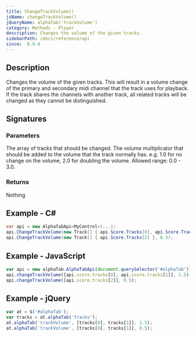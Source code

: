 ```yaml
---
title: ChangeTrackVolume()
jsName: changeTrackVolume()
jQueryName: alphaTab('trackVolume')
category: Methods - Player
description: Changes the volume of the given tracks.
sidebarPath: /docs/reference/api
since:  0.9.4
---
```



## Description
Changes the volume of the given tracks. This will result in a volume change of the primary and secondary midi channel that the track uses for playback. 
If the track shares the channels with another track, all related tracks will be changed as they cannot be distinguished.

## Signatures

<TypeTable>
    <TypeRow type="net" name="void ChangeTrackVolume(Track[] tracks, float volume)" />
    <TypeRow type="js" name="function changeTrackVolume(tracks, volume)" />
    <TypeRow type="jquery" name="alphaTab('trackVolume', tracks, volume)" />
</TypeTable>

### Parameters

<ParameterTable>
    <ParameterRow platform="all" name="tracks" type="AlphaTab.Model.Tracks[]">
        The array of tracks that should be changed.
    </ParameterRow>
    <ParameterRow platform="all" name="volume" type="float">
        The volume multiplicator that should be added to the volume that the track normally has. e.g. 1.0 for no change on the volume,
        2.0 for doubling the volume. Allowed range: 0.0 - 3.0.
    </ParameterRow>
</ParameterTable>

### Returns
Nothing

## Example - C#

```csharp
var api = new AlphaTabApi<MyControl>(...);
api.ChangeTrackVolume(new Track[] { api.Score.Tracks[0], api.Score.Tracks[1] }, 1.5);
api.ChangeTrackVolume(new Track[] { api.Score.Tracks[2] }, 0.5);
```


## Example - JavaScript

```js
var api = new alphaTab.AlphaTabApi(document.querySelector('#alphaTab'));
api.changeTrackVolume([api.score.tracks[0], api.score.tracks[1]], 1.5);
api.changeTrackVolume([api.score.tracks[2]], 0.5);
```


## Example - jQuery

```js
var at = $('#alphaTab');
var tracks = at.alphaTab('tracks');
at.alphaTab('trackVolume', [tracks[0], tracks[1]], 1.5);
at.alphaTab('trackVolume', [tracks[0], tracks[1]], 0.5);
```